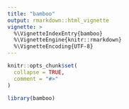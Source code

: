 ```yaml
---
title: "bamboo"
output: rmarkdown::html_vignette
vignette: >
  %\VignetteIndexEntry{bamboo}
  %\VignetteEngine{knitr::rmarkdown}
  %\VignetteEncoding{UTF-8}
---
```


```r
knitr::opts_chunk$set(
  collapse = TRUE,
  comment = "#>"
)
```

```r
library(bamboo)
```
